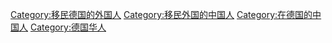 [[Category:移民德国的外国人|Category:移民德国的外国人]]
[[Category:移民外国的中国人|Category:移民外国的中国人]]
[[Category:在德国的中国人|Category:在德国的中国人]]
[[Category:德国华人|Category:德国华人]]